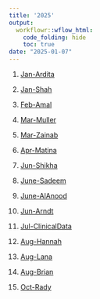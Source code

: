```yaml
---
title: '2025'
output:
  workflowr::wflow_html:
    code_folding: hide
    toc: true
date: "2025-01-07"
---
```



1. [Jan-Ardita](2025_0101_Ardita.html)

2. [Jan-Shah](2025_0102_Shah.html)

3. [Feb-Amal](2025_0201_Amal.html)

4. [Mar-Muller](2025_0301_Muller.html)

5. [Mar-Zainab](2025_0302_Zainab.html)

6. [Apr-Matina](2025_0401_Matina.html)

7. [Jun-Shikha](2025_0601_Shikha.html)

8. [June-Sadeem](2025_0602_Sadeem.html)

9. [June-AlAnood](2025_0603_AlAnood.html)

10. [Jun-Arndt](2025_0604_Arndt.html)

11. [Jul-ClinicalData](https://han16.github.io/Dental_Clinical_Data_ML/)

12. [Aug-Hannah](2025_0801_Hannah.html)

13. [Aug-Lana](2025_0802_Lana.html)

14. [Aug-Brian](2025_0803_Brian.html)

15. [Oct-Rady](2025_1001_Rady.html)